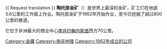 {{ Request translation }}
{{Infobox gold mine
| name = TauTona
| image = <!-- TauTona Mine.jpg -->
| width = 150
| caption = <!-- Logo of the TauTona Mine -->
| pushpin_map = South Africa
| pushpin_label =陶托那金矿
| pushpin_map_caption = 在南非的位置
| coordinates = {{coord|26|24|58|S|027|25|39|E|region:ZA|format=dms|display=inline,title}}
| place = [[卡雷頓維爾|卡雷頓維爾]]
| subdivision_type = 省
| state/province = [[豪登省|豪登省]]
| country = [[南非|南非]]
| owner = [[AngloGold_Ashanti|AngloGold Ashanti]]
| official website = [https://web.archive.org/web/20100716214942/http://www.anglogold.com/Default.htm AngloGold Ashanti website]
| acquisition year =
| stock_exchange = [[JSE_Securities_Exchange|JSE]]
| stock_code = [https://web.archive.org/web/20110716104416/http://fin.jse.co.za/findata/sharesearchresult.asp?searchtype=string&searchtext=ANG&requesttype=&y=&GetCodeOnly=1 ANG]
| financial year = 2015
| amount = 209,000
| opening year = 1962
| closing year =
}}
'''陶托那金矿'''（{{lang-en|TauTona}}）是世界上最深的金矿，矿工们在地底3.6公里的工作面上作业。陶托那金矿于1962年开始作业，至今已挖掘了超过800公里的巷道。

它位于非洲最大的商业中心[[南非|南非]][[约翰内斯堡|约翰内斯堡]]西方70公里。

[[Category:金礦|Category:金礦]]
[[Category:南非地理|Category:南非地理]]
[[Category:1962年成立的公司|Category:1962年成立的公司]]